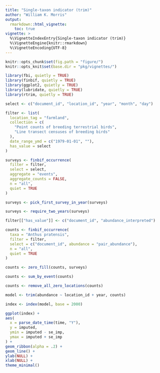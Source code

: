 ```yaml
---
title: "Single-taxon indicator (trim)"
author: "William K. Morris"
output: 
  rmarkdown::html_vignette:
    toc: true
vignette: >
  %\VignetteIndexEntry{Single-taxon indicator (trim)}
  %\VignetteEngine{knitr::rmarkdown}
  %\VignetteEncoding{UTF-8}
---
```


```r
knitr::opts_chunk$set(fig.path = "figure/")
knitr::opts_knit$set(base.dir = "pkg/vignettes/")
```

```r
library(fbi, quietly = TRUE)
library(finbif, quietly = TRUE)
library(ggplot2, quietly = TRUE)
library(lubridate, quietly = TRUE)
library(rtrim, quietly = TRUE)
```

```r
select <- c("document_id", "location_id", "year", "month", "day")
```

```r
filter <- list(
  location_tag = "farmland",
  collection = c(
    "Point counts of breeding terrestrial birds",
    "Line transect censuses of breeding birds"
  ),
  date_range_ymd = c("1979-01-01", ""),
  has_value = select
)
```

```r
surveys <- finbif_occurrence(
  filter = filter,
  select = select,
  aggregate = "events",
  aggregate_counts = FALSE,
  n = "all",
  quiet = TRUE
)
```

```r
surveys <- pick_first_survey_in_year(surveys)

surveys <- require_two_years(surveys)
```

```r
filter[["has_value"]] <- c("document_id", "abundance_interpreted")
```

```r
counts <- finbif_occurrence(
  taxa = "Anthus pratensis",
  filter = filter,
  select = c("document_id", abundance = "pair_abundance"),
  n = "all",
  quiet = TRUE
)
```

```r
counts <- zero_fill(counts, surveys)

counts <- sum_by_event(counts)

counts <- remove_all_zero_locations(counts)
```

```r
model <- trim(abundance ~ location_id + year, counts)
```

```r
index <- index(model, base = 2000)
```

```r
ggplot(index) +
aes(
  x = parse_date_time(time, "Y"),
  y = imputed,
  ymin = imputed - se_imp,
  ymax = imputed + se_imp
) +
geom_ribbon(alpha = .2) +
geom_line() +
ylab(NULL) +
xlab(NULL) +
theme_minimal()
```

